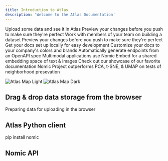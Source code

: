 ```yaml
---
title: Introduction to Atlas
description: 'Welcome to the Atlas Documentation'
---
```


<CardGroup cols={2}>
  <Card
    title="Show Me My Data"
    icon="pen-to-square"
    href="https://mintlify.com/docs/quickstart"
  >
    Upload some data and see it in Atlas
  </Card>
  <Card
    title="Discover Clusters & Common Topics"
    icon="image"
    href="https://mintlify.com/docs/development"
  >
    Preview your changes before you push to make sure they're perfect
  </Card>
  <Card
    title="Collaborative Data Work"
    icon="pen-to-square"
    href="https://mintlify.com/docs/quickstart"
  >
    Work with members of your team on building a dataset
  </Card>
  <Card
    title="What Do Atlas Maps Mean?"
    icon="image"
    href="https://mintlify.com/docs/development"
  >
    Preview your changes before you push to make sure they're perfect
  </Card>
  <Card
    title="Plotting Data Beautifully For Reports"
    icon="pen-to-square"
    href="https://mintlify.com/docs/quickstart"
  >
    Get your docs set up locally for easy development
  </Card>
  <Card
    title="Organize ML Training Data"
    icon="palette"
    href="https://mintlify.com/docs/settings/global"
  >
    Customize your docs to your company's colors and brands
  </Card>
  <Card
    title="Semantic Search"
    icon="code"
    href="https://mintlify.com/docs/api-playground/openapi"
  >
    Automatically generate endpoints from an OpenAPI spec
  </Card>
  <Card
    title="Connecting Text & Images"
    icon="screwdriver-wrench"
    href="https://mintlify.com/docs/components/accordion"
  >
    Multimodal applications use Nomic Embed for a shared embedding space of text & images
  </Card>
  <Card
    title="Unstructued Data API"
    icon="stars"
    href="https://mintlify.com/customers"
  >
    Check out our showcase of our favorite documentation
  </Card>
    <Card
    title="Nomic Project vs. PCA, t-SNE, & UMAP"
    icon="image"
    href="https://mintlify.com/docs/development"
  >
    Nomic Project outperforms PCA, t-SNE, & UMAP on tests of neighborhood presevation
  </Card>
</CardGroup>

<img
  className="block dark:hidden"
  src="/images/atlas-map-ex.png"
  alt="Atlas Map Light"
/>
<img
  className="hidden dark:block"
  src="/images/atlas-map-ex.png"
  alt="Atlas Map Dark"
/>

## Drag & drop data storage from the browser

Preparing data for uploading in the browser

## Atlas Python client

pip install nomic

## Nomic API

<CardGroup cols={2}>
  
</CardGroup>
